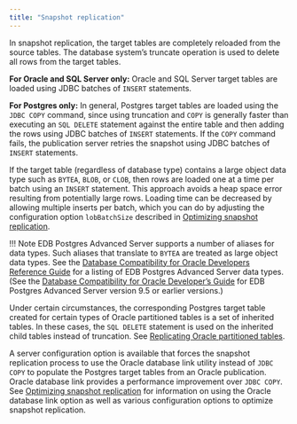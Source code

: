 ```yaml
---
title: "Snapshot replication"
---
```


<div id="snapshot_replication" class="registered_link"></div>

In snapshot replication, the target tables are completely reloaded from the source tables. The database system’s truncate operation is used to delete all rows from the target tables.

**For Oracle and SQL Server only:** Oracle and SQL Server target tables are loaded using JDBC batches of `INSERT` statements.

**For Postgres only:** In general, Postgres target tables are loaded using the `JDBC COPY` command, since using truncation and `COPY` is generally faster than executing an `SQL DELETE` statement against the entire table and then adding the rows using JDBC batches of `INSERT` statements. If the `COPY` command fails, the publication server retries the snapshot using JDBC batches of `INSERT` statements.

If the target table (regardless of database type) contains a large object data type such as `BYTEA`, `BLOB`, or `CLOB`, then rows are loaded one at a time per batch using an `INSERT` statement. This approach avoids a heap space error resulting from potentially large rows. Loading time can be decreased by allowing multiple inserts per batch, which you can do by adjusting the configuration option `lobBatchSize` described in [Optimizing snapshot replication](../../05_smr_operation/08_optimizing_performance/01_optimizing_snapshot_replication/#optimizing_snapshot_replication).

!!! Note
    EDB Postgres Advanced Server supports a number of aliases for data types. Such aliases that translate to `BYTEA` are treated as large object data types. See the [Database Compatibility for Oracle Developers Reference Guide](../../../../../epas/latest/epas_compat_reference/) for a listing of EDB Postgres Advanced Server data types. (See the [Database Compatibility for Oracle Developer’s Guide](../../../../../epas/latest/epas_compat_ora_dev_guide/) for EDB Postgres Advanced Server version 9.5 or earlier versions.)

Under certain circumstances, the corresponding Postgres target table created for certain types of Oracle partitioned tables is a set of inherited tables. In these cases, the `SQL DELETE` statement is used on the inherited child tables instead of truncation. See [Replicating Oracle partitioned tables](../../10_appendix/04_miscellaneous_xdb_processing_topics/01_publications_and_subscriptions_server_conf_options/04_replicate_oracle_partitioned_tables/#replicate_oracle_partitioned_tables).

A server configuration option is available that forces the snapshot replication process to use the Oracle database link utility instead of `JDBC COPY` to populate the Postgres target tables from an Oracle publication. Oracle database link provides a performance improvement over `JDBC COPY`. See [Optimizing snapshot replication](../../05_smr_operation/08_optimizing_performance/01_optimizing_snapshot_replication/#optimizing_snapshot_replication) for information on using the Oracle database link option as well as various configuration options to optimize snapshot replication.
